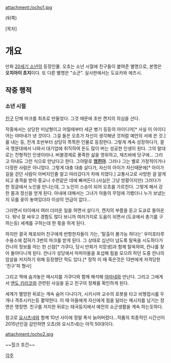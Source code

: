 attachment:/ocho1.jpg
      
(뒤쪽)

[목차]

= 개요 =

만화 [[20세기 소년]]의 등장인물. 오쵸는 소년 시절에 친구들이 붙여준 별명으로, 본명은 '''오치아이 쵸지'''이다.
또 다른 별명은 "쇼군". 실사판에서는 도요카와 에츠시.

== 작중 행적 ==

=== 소년 시절 ===

[[친구]] 단체 마크를 최초로 만들었다. 그것 때문에 초반 켄지의 의심을 산다. 


작중에서는 상당한 미남형이고 어릴때부터 세균 병기 등등의 아이디어[* 사실 이 아이디어는 야마네가 낸 것이다. 그걸 들은 오쵸가 자신이 생각해낸 것처럼 예언의 서에 쓴 것.]를 내는 등, 전개 초반부터 상당히 똑똑한 인물로 등장한다. 그렇게 계속 성장하다가, 결국 명문대에서 나와서 대기업에 취직하여 돈도 많이 버는 성공한 인생이 된다. 그의 말대로는 전형적인 인생이라나. 버블경제로 풍족한 삶을 영위하고, 재즈바에 당구에... 그리고 아내도 그런 식으로 만났다고 한다. 그야말로 '''[[엄친아]]'''. 그러나 그는 별로 가정적이거나 다정한 사람은 아니었다. 그렇게 대충 대충 살다가, 자신의 아이가 자신때문에[* 아이가 길을 걷던 사람이 아버지인줄 알고 따라갔다가 차에 치였다.] 교통사고로 사망한 걸 알게 되고 충격을 받아 종교나 수련같은 데에 빠져든다.(사실은 그냥 방황이지만) 그러다가 한 정글에서 노인을 만나는데, 그 노인이 스승이 되어 오쵸를 가르친다. 그렇게 해서 강한 몸과 정신을 얻게 된다. 아내에 대해서는 그녀가 아들의 무덤에 가봤더니 누가 보냈는지 모를 꽃이 놓여있더라 이상의 언급이 없다...

그러면서 타이에서 여러 더러운 일을 하면서 살다가, 켄지의 부름을 듣고 도쿄로 돌아온다. 워낙 잘 싸우고 경험도 많다 보니까 여러가지로 도움이 되면서 (도쿄에서 총기를 구하는등) 세계를 구하는데 한 몫을 하게 된다.

하지만 결국 체포되어 친구에게 반항한자들이 가는, '탈출이 불가능 하다는' 우미호타루 수용소에 잡혀가 3번의 마크를 받게 된다. 그 상태로 십년이 넘도록 탈옥을 시도하다가 칸나의 정보를 아는 한 신참[* 가쿠다, 당시 만화가 지망생]과 함께 탈옥하여, 칸나를 찾아 돌아다니게 된다. 칸나가 성당에서 마피아들을 포섭해 힘을 모으려 하던 도중 칸나의 암살을 저지하기 위해 등장했던 적도 있다.[* 정작 이 때 죽은것은 13번에게 저격당한 '친구'파 형사]

그리고 책에 숨겨놓은 메시지를 가쿠다와 함께 해석해 [[야마네]]와 만난다. 그리고 그에게서 [[엔도 키리코]]와 관련된 사실을 듣고 친구의 정체를 확인하게 된다.

세계가 멸망한 뒤로는 계속 숨어 다니다가, 시키시마 교수의 로봇을 타고 비행접시를 두개나 격추시키는등 활약한다. 이 때 아들에게 자신에게 힘을 달라는 메시지를 남기는 장면은 명장면. 친구를 저지한 뒤로는 태국등지에서 예전의 쇼군생활을 계속 하는듯하다.

참고로 [[요시츠네]]와 함께 10년 사이에 정말 폭삭 늙어버렸다...작품의 최종적인 시간선이 2015년인걸 감안하면 오쵸(와 요시츠네)는 아직 50대이다.

attachment:/ocho2.jpg

~~헐크 호건~~

[[각주]]
